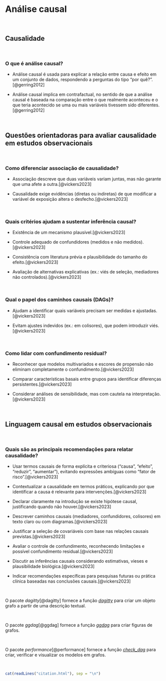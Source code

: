 # **Análise causal** {#analise-causal}

<br>

## Causalidade

<br>

### O que é análise causal?

-   Análise causal é usada para explicar a relação entre causa e efeito em um conjunto de dados, respondendo a perguntas do tipo "por quê?".[@gerring2012]

-   Análise causal implica em contrafactual, no sentido de que a análise causal é baseada na comparação entre o que realmente aconteceu e o que teria acontecido se uma ou mais variáveis tivessem sido diferentes.[@gerring2012]

<br>

## Questões orientadoras para avaliar causalidade em estudos observacionais

<br>

### Como diferenciar associação de causalidade?

-   Associação descreve que duas variáveis variam juntas, mas não garante que uma afete a outra.[@vickers2023]

-   Causalidade exige evidências (diretas ou indiretas) de que modificar a variável de exposição altera o desfecho.[@vickers2023]

<br>

### Quais critérios ajudam a sustentar inferência causal?

-   Existência de um mecanismo plausível.[@vickers2023]

-   Controle adequado de confundidores (medidos e não medidos).[@vickers2023]

-   Consistência com literatura prévia e plausibilidade do tamanho do efeito.[@vickers2023]

-   Avaliação de alternativas explicativas (ex.: viés de seleção, mediadores não controlados).[@vickers2023]

<br>

### Qual o papel dos caminhos causais (DAGs)?

-   Ajudam a identificar quais variáveis precisam ser medidas e ajustadas.[@vickers2023]

-   Evitam ajustes indevidos (ex.: em colisores), que podem introduzir viés.[@vickers2023]

<br>

### Como lidar com confundimento residual?

-   Reconhecer que modelos multivariados e escores de propensão não eliminam completamente o confundimento.[@vickers2023]

-   Comparar características basais entre grupos para identificar diferenças persistentes.[@vickers2023]

-   Considerar análises de sensibilidade, mas com cautela na interpretação.[@vickers2023]

<br>

## Linguagem causal em estudos observacionais

<br>

### Quais são as principais recomendações para relatar causalidade?

- Usar termos causais de forma explícita e criteriosa (“causa”, “efeito”, “reduzir”, “aumentar”), evitando expressões ambíguas como “fator de risco”.[@vickers2023]

- Contextualizar a causalidade em termos práticos, explicando por que identificar a causa é relevante para intervenções.[@vickers2023]

- Declarar claramente na introdução se existe hipótese causal, justificando quando não houver.[@vickers2023]

- Descrever caminhos causais (mediadores, confundidores, colisores) em texto claro ou com diagramas.[@vickers2023]

- Justificar a seleção de covariáveis com base nas relações causais previstas.[@vickers2023]

- Avaliar o controle de confundimento, reconhecendo limitações e possível confundimento residual.[@vickers2023]

- Discutir as inferências causais considerando estimativas, vieses e plausibilidade biológica.[@vickers2023]

- Indicar recomendações específicas para pesquisas futuras ou prática clínica baseadas nas conclusões causais.[@vickers2023]

<br>

::: {.infobox .Rlogo data-latex="{images/Rlogo}"}
O pacote *dagitty*[@dagitty] fornece a função [*dagitty*](https://cran.r-project.org/web/packages/dagitty/index.html) para criar um objeto grafo a partir de uma descrição textual.
:::

<br>

::: {.infobox .Rlogo data-latex="{images/Rlogo}"}
O pacote *ggdag*[@ggdag] fornece a função [*ggdag*](https://www.rdocumentation.org/packages/ggdag/versions/0.2.10/topics/ggdag) para criar figuras de grafos.
:::

<br>

::: {.infobox .Rlogo data-latex="{images/Rlogo}"}
O pacote *performance*[@performance] fornece a função [*check_dag*](https://easystats.github.io/performance/reference/check_dag.html) para criar, verificar e visualizar os modelos em grafos.
:::

<br>

```r
cat(readLines("citation.html"), sep = "\n")
```

<br>
